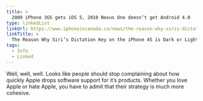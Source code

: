 ```yaml
---
title: >
  2009 iPhone 3GS gets iOS 5, 2010 Nexus One doesn’t get Android 4.0
type: linkedList
linkUrl: https://www.iphoneincanada.ca/news/the-reason-why-siris-dictate-key-on-the-iphone-4s-is-dark-or-light-grey/
linkTitle: >
  The Reason Why Siri’s Dictation Key on the iPhone 4S is Dark or Light Grey
tags:
  - Info
  - Linked
---
```


Well, well, well. Looks like people should stop complaining about how quickly Apple drops software support for it’s products. Whether you love Apple or hate Apple, you have to admit that their strategy is much more cohesive.

